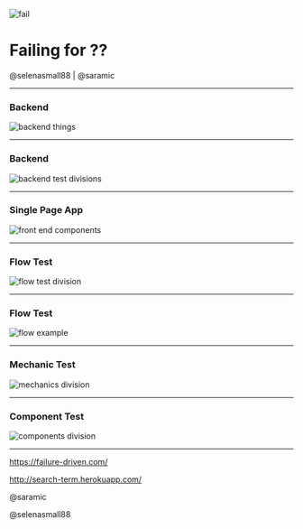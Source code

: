 

<Head>
  <title>Presentation Title</title>
</Head>

![fail](https://media.giphy.com/media/g8CJl0epg71MQ/giphy.gif)

# Failing for ??
@selenasmall88 | @saramic

---

### Backend
![backend things](/images/1-backend-things.jpg)

---

### Backend
![backend test divisions](/images/2-backend-test-divisions.jpg)

---
### Single Page App

![front end components](/images/4-front-end-components.jpg)

---
### Flow Test

![flow test division](/images/5-flow-test-divisions.jpg)

---
### Flow Test

![flow example](/images/6-flow-example.jpg)

---

### Mechanic Test
![mechanics division](/images/7-mechanics-division.jpg)

---

### Component Test
![components division](/images/9-components-division.jpg)

---

<https://failure-driven.com/>

<http://search-term.herokuapp.com/>

@saramic

@selenasmall88
